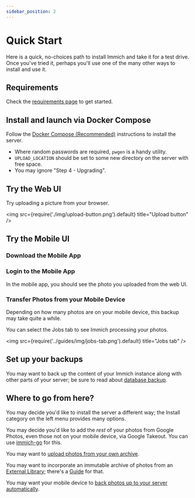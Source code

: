 ```yaml
---
sidebar_position: 2
---
```


# Quick Start

Here is a quick, no-choices path to install Immich and take it for a test drive.
Once you've tried it, perhaps you'll use one of the many other ways
to install and use it.

## Requirements

Check the [requirements page](../install/requirements) to get started.

## Install and launch via Docker Compose

Follow the [Docker Compose (Recommended)](../install/docker-compose) instructions
to install the server.

- Where random passwords are required, `pwgen` is a handy utility.
- `UPLOAD_LOCATION` should be set to some new directory on the server
  with free space.
- You may ignore "Step 4 - Upgrading".

## Try the Web UI


<RegisterAdminUser />

Try uploading a picture from your browser.

<img src={require('./img/upload-button.png').default} title="Upload button" />

## Try the Mobile UI

### Download the Mobile App


<MobileAppDownload />

### Login to the Mobile App


<MobileAppLogin />

In the mobile app, you should see the photo you uploaded from the web UI.

### Transfer Photos from your Mobile Device


<MobileAppBackup />

Depending on how many photos are on your mobile device, this backup may
take quite a while.

You can select the Jobs tab to see Immich processing your photos.

<img src={require('../guides/img/jobs-tab.png').default} title="Jobs tab" />

## Set up your backups

You may want to back up the content of your Immich instance
along with other parts of your server; be sure to read about
[database backup](../administration/backup-and-restore).

## Where to go from here?

You may decide you'd like to install the server a different way;
the Install category on the left menu provides many options.

You may decide you'd like to add the _rest_ of your photos from Google Photos,
even those not on your mobile device, via Google Takeout.
You can use [immich-go](https://github.com/simulot/immich-go) for this.

You may want to
[upload photos from your own archive](../features/command-line-interface).

You may want to incorporate an immutable archive of photos from an
[External Library](../features/libraries#external-libraries);
there's a [Guide](../guides/external-library) for that.

You may want your mobile device to
[back photos up to your server automatically](../features/automatic-backup).
